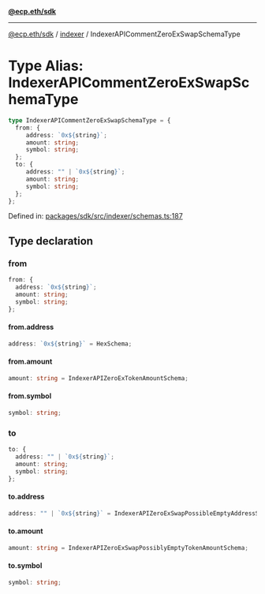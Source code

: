 [**@ecp.eth/sdk**](../../index.mdx)

***

[@ecp.eth/sdk](/sdk-reference/index.mdx) / [indexer](/sdk-reference/indexer/index.mdx) / IndexerAPICommentZeroExSwapSchemaType

# Type Alias: IndexerAPICommentZeroExSwapSchemaType

```ts
type IndexerAPICommentZeroExSwapSchemaType = {
  from: {
     address: `0x${string}`;
     amount: string;
     symbol: string;
  };
  to: {
     address: "" | `0x${string}`;
     amount: string;
     symbol: string;
  };
};
```

Defined in: [packages/sdk/src/indexer/schemas.ts:187](https://github.com/ecp-eth/comments-monorepo/blob/main/packages/sdk/src/indexer/schemas.ts#L187)

## Type declaration

### from

```ts
from: {
  address: `0x${string}`;
  amount: string;
  symbol: string;
};
```

#### from.address

```ts
address: `0x${string}` = HexSchema;
```

#### from.amount

```ts
amount: string = IndexerAPIZeroExTokenAmountSchema;
```

#### from.symbol

```ts
symbol: string;
```

### to

```ts
to: {
  address: "" | `0x${string}`;
  amount: string;
  symbol: string;
};
```

#### to.address

```ts
address: "" | `0x${string}` = IndexerAPIZeroExSwapPossibleEmptyAddressSchema;
```

#### to.amount

```ts
amount: string = IndexerAPIZeroExSwapPossiblyEmptyTokenAmountSchema;
```

#### to.symbol

```ts
symbol: string;
```
